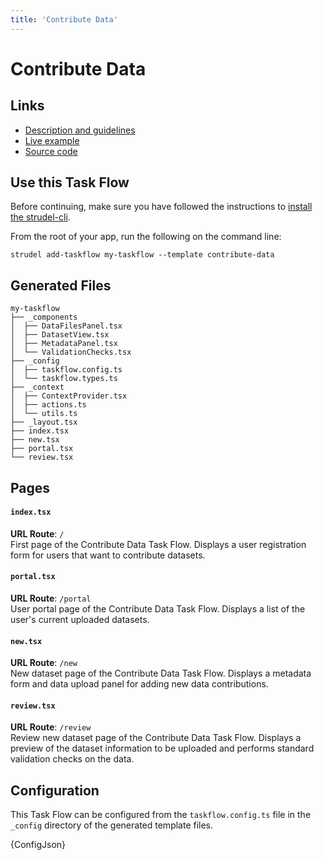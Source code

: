 ```yaml
---
title: 'Contribute Data'
---
```



# Contribute Data

## Links

- [Description and guidelines](https://strudel.science/design-system/task-flows/contribute-data/)
- [Live example](https://strudel.science/strudel-kit/#/contribute-data)
- [Source code](https://github.com/strudel-science/strudel-kit/tree/main/strudel-taskflows/src/pages/contribute-data)

## Use this Task Flow

Before continuing, make sure you have followed the instructions to [install the strudel-cli](/strudel-kit/docs/getting-started/installation).

From the root of your app, run the following on the command line:

```
strudel add-taskflow my-taskflow --template contribute-data
```

## Generated Files

```
my-taskflow
├── _components
│  ├── DataFilesPanel.tsx
│  ├── DatasetView.tsx
│  ├── MetadataPanel.tsx
│  └── ValidationChecks.tsx
├── _config
│  ├── taskflow.config.ts
│  └── taskflow.types.ts
├── _context
│  ├── ContextProvider.tsx
│  ├── actions.ts
│  └── utils.ts
├── _layout.tsx
├── index.tsx
├── new.tsx
├── portal.tsx
└── review.tsx
```

## Pages

#### `index.tsx`

**URL Route**: `/`  
First page of the Contribute Data Task Flow. Displays a user registration form for users that want to contribute datasets.

#### `portal.tsx`

**URL Route**: `/portal`  
User portal page of the Contribute Data Task Flow. Displays a list of the user's current uploaded datasets.

#### `new.tsx`

**URL Route**: `/new`  
New dataset page of the Contribute Data Task Flow. Displays a metadata form and data upload panel for adding new data contributions.

#### `review.tsx`

**URL Route**: `/review`  
Review new dataset page of the Contribute Data Task Flow. Displays a preview of the dataset information to be uploaded and performs standard validation checks on the data.

## Configuration

This Task Flow can be configured from the `taskflow.config.ts` file in the `_config` directory of the generated template files.

<CodeBlock language="ts" title="taskflow.config.ts">
  {ConfigJson}
</CodeBlock>
